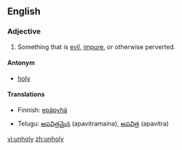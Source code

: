 ==English==

===Adjective===
#Something that is [[evil]], [[impure]], or otherwise perverted.

====Antonym====
*[[holy]]

====Translations====
{{top}}
*Finnish: [[epäpyhä]]
{{mid}}
*Telugu: [[అపవిత్రమైన]] (apavitramaina), [[అపవిత్ర]] (apavitra)
{{bottom}}

[[vi:unholy]]
[[zh:unholy]]